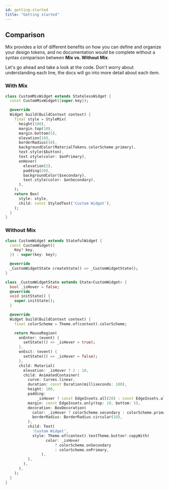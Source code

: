 ```yaml
---
id: getting-started
title: "Getting started"
---
```


## Comparison

Mix provides a lot of different benefits on how you can define and organize your design tokens, and no documentation would be complete without a syntax comparison between **Mix vs. Without Mix**.

Let's go ahead and take a look at the code. Don't worry about understanding each line, the docs will go into more detail about each item.

### With Mix

```dart
class CustomMixWidget extends StatelessWidget {
  const CustomMixWidget({super.key});

  @override
  Widget build(BuildContext context) {
    final style = StyleMix(
      height(100),
      margin.top(10),
      margin.bottom(5),
      elevation(10),
      borderRadius(10),
      backgroundColor(MaterialTokens.colorScheme.primary),
      text.style($button),
      text.style(color: $onPrimary),
      onHover(
        elevation(2),
        padding(20),
        backgroundColor($secondary),
        text.style(color: $onSecondary),
      ),
    );
    return Box(
      style: style,
      child: const StyledText('Custom Widget'),
    );
  }
}
```

### Without Mix

```dart
class CustomWidget extends StatefulWidget {
  const CustomWidget({
    Key? key,
  }) : super(key: key);

  @override
  _CustomWidgetState createState() => _CustomWidgetState();
}

class _CustomWidgetState extends State<CustomWidget> {
  bool _isHover = false;
  @override
  void initState() {
    super.initState();
  }

  @override
  Widget build(BuildContext context) {
    final colorScheme = Theme.of(context).colorScheme;

    return MouseRegion(
      onEnter: (event) {
        setState(() => _isHover = true);
      },
      onExit: (event) {
        setState(() => _isHover = false);
      },
      child: Material(
        elevation: _isHover ? 2 : 10,
        child: AnimatedContainer(
          curve: Curves.linear,
          duration: const Duration(milliseconds: 100),
          height: 100,
          padding:
              _isHover ? const EdgeInsets.all(20) : const EdgeInsets.all(0),
          margin: const EdgeInsets.only(top: 10, bottom: 5),
          decoration: BoxDecoration(
            color: _isHover ? colorScheme.secondary : colorScheme.primary,
            borderRadius: BorderRadius.circular(10),
          ),
          child: Text(
            'Custom Widget',
            style: Theme.of(context).textTheme.button?.copyWith(
                  color: _isHover
                      ? colorScheme.onSecondary
                      : colorScheme.onPrimary,
                ),
          ),
        ),
      ),
    );
  }
}
```
